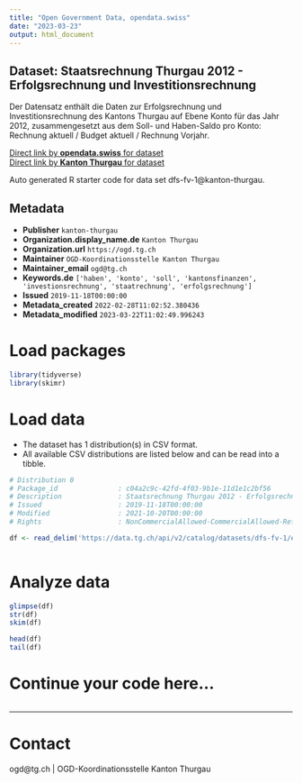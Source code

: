 ```yaml
---
title: "Open Government Data, opendata.swiss"
date: "2023-03-23"
output: html_document
---
```


## Dataset: Staatsrechnung Thurgau 2012 - Erfolgsrechnung und Investitionsrechnung

Der Datensatz enthält die Daten zur Erfolgsrechnung und Investitionsrechnung des Kantons Thurgau auf Ebene Konto für das Jahr 2012, zusammengesetzt aus dem Soll- und Haben-Saldo pro Konto: Rechnung aktuell / Budget aktuell / Rechnung Vorjahr. 

[Direct link by **opendata.swiss** for dataset](https://opendata.swiss/de/dataset/staatsrechnung-thurgau-2012-erfolgsrechnung-und-investitionsrechnung)<br>
[Direct link by **Kanton Thurgau** for dataset](https://data.tg.ch/explore/dataset/dfs-fv-1/)

Auto generated R starter code for data set dfs-fv-1@kanton-thurgau.

## Metadata

- **Publisher** `kanton-thurgau`
- **Organization.display_name.de** `Kanton Thurgau`
- **Organization.url** `https://ogd.tg.ch`
- **Maintainer** `OGD-Koordinationsstelle Kanton Thurgau`
- **Maintainer_email** `ogd@tg.ch`
- **Keywords.de** `['haben', 'konto', 'soll', 'kantonsfinanzen', 'investionsrechnung', 'staatrechnung', 'erfolgsrechnung']`
- **Issued** `2019-11-18T00:00:00`
- **Metadata_created** `2022-02-28T11:02:52.380436`
- **Metadata_modified** `2023-03-22T11:02:49.996243`


# Load packages

```r

library(tidyverse)
library(skimr)

```

# Load data

-   The dataset has 1 distribution(s) in CSV format.
-   All available CSV distributions are listed below and can be read into a tibble.

```r

# Distribution 0
# Package_id               : c04a2c9c-42fd-4f03-9b1e-11d1e1c2bf56
# Description              : Staatsrechnung Thurgau 2012 - Erfolgsrechnung und Investitionsrechnung (csv)
# Issued                   : 2019-11-18T00:00:00
# Modified                 : 2021-10-20T00:00:00
# Rights                   : NonCommercialAllowed-CommercialAllowed-ReferenceRequired

df <- read_delim('https://data.tg.ch/api/v2/catalog/datasets/dfs-fv-1/exports/csv')



```

# Analyze data

```r

glimpse(df)
str(df)
skim(df)

head(df)
tail(df)

```

# Continue your code here...

```r

```

------------------------------------------------------------------------

# Contact

ogd@tg.ch | OGD-Koordinationsstelle Kanton Thurgau
